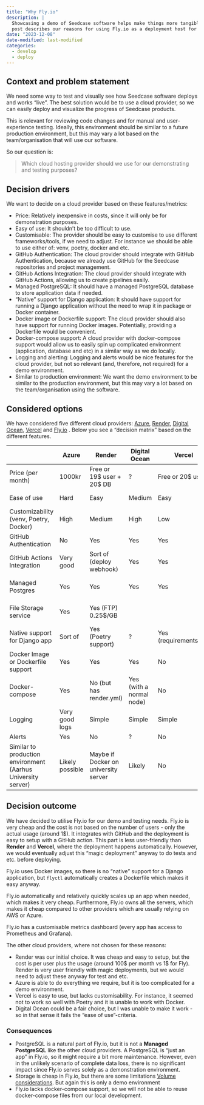 ```yaml
---
title: "Why Fly.io"
description: |
  Showcasing a demo of Seedcase software helps make things more tangible. This
  post describes our reasons for using Fly.io as a deployment host for showcasing our demo.
date: "2023-12-08"
date-modified: last-modified
categories:
  - develop
  - deploy
---
```


## Context and problem statement

We need some way to test and visually see how Seedcase software deploys
and works "live". The best solution would be to use a cloud provider, so
we can easily deploy and visualize the progress of Seedcase products.

This is relevant for reviewing code changes and for manual and
user-experience testing. Ideally, this environment should be similar to
a future production environment, but this may vary a lot based on the
team/organisation that will use our software.

So our question is:

> Which cloud hosting provider should we use for our demonstrating and
> testing purposes?

## Decision drivers

We want to decide on a cloud provider based on these features/metrics:

-   Price: Relatively inexpensive in costs, since it will only be for
    demonstration purposes.
-   Easy of use: It shouldn't be too difficult to use.
-   Customisable: The provider should be easy to customise to use
    different frameworks/tools, if we need to adjust. For instance we
    should be able to use either of: venv, poetry, docker and etc.
-   GitHub Authentication: The cloud provider should integrate with
    GitHub Authentication, because we already use GitHub for the
    Seedcase repositories and project management.
-   GitHub Actions Integration: The cloud provider should integrate with
    GitHub Actions, allowing us to create pipelines easily.
-   Managed PostgreSQL: It should have a managed PostgreSQL database to
    store application data if needed.
-   "Native" support for Django application: It should have support for
    running a Django application without the need to wrap it in package
    or Docker container.
-   Docker image or Dockerfile support: The cloud provider should also
    have support for running Docker images. Potentially, providing a
    Dockerfile would be convenient.
-   Docker-compose support: A cloud provider with docker-compose support
    would allow us to easily spin up complicated environment
    (application, database and etc) in a similar way as we do locally.
-   Logging and alerting: Logging and alerts would be nice features for
    the cloud provider, but not so relevant (and, therefore, not
    required) for a demo environment.
-   Similar to production environment: We want the demo environment to
    be similar to the production environment, but this may vary a lot
    based on the team/organisation using the software.

## Considered options

We have considered five different cloud providers:
[Azure](https://azure.microsoft.com/en-us),
[Render](https://render.com/), [Digital
Ocean](https://www.digitalocean.com/), [Vercel](https://vercel.com/) and
[Fly.io](https://fly.io/) . Below you see a "decision matrix" based on
the different features.

|                                                              | Azure           | Render                               | Digital Ocean            | Vercel                 | Fly.io              |
|----------------|------------|------------|------------|------------|------------|
| Price (per month)                                            | 1000kr          | Free or 19\$ user + 20\$ DB          | ?                        | Free or 20\$ user      | Cost for usage only |
| Ease of use                                                  | Hard            | Easy                                 | Medium                   | Easy                   | Easy / Medium       |
| Customizability (venv, Poetry, Docker)                       | High            | Medium                               | High                     | Low                    | Medium              |
| GitHub Authentication                                        | No              | Yes                                  | Yes                      | Yes                    | Yes                 |
| GitHub Actions Integration                                   | Very good       | Sort of (deploy webhook)             | Yes                      | Yes                    | Very good           |
| Managed Postgres                                             | Yes             | Yes                                  | Yes                      | Yes                    | Yes (sort of)       |
| File Storage service                                         | Yes             | Yes (FTP) 0.25\$/GB                  |                          |                        | Yes (\$0.15 GB)     |
| Native support for Django app                                | Sort of         | Yes (Poetry support)                 | ?                        | Yes (requirements.txt) | No                  |
| Docker Image or Dockerfile support                           | Yes             | Yes                                  | Yes                      | No                     | Yes                 |
| Docker-compose                                               | Yes             | No (but has render.yml)              | Yes (with a normal node) | No                     | No                  |
| Logging                                                      | Very good logs  | Simple                               | Simple                   | Simple                 | Yes                 |
| Alerts                                                       | Yes             | No                                   | ?                        | No                     | ?                   |
| Similar to production environment (Aarhus University server) | Likely possible | Maybe if Docker on university server | Likely                   | No                     | Yes if docker       |

## Decision outcome

We have decided to utilise Fly.io for our demo and testing needs. Fly.io
is very cheap and the cost is not based on the number of users - only
the actual usage (around 1\$). It integrates with GitHub and the
deployment is easy to setup with a GitHub action. This part is less
user-friendly than **Render** and **Vercel**, where the deployment
happens automatically. However, we would eventually adjust this "magic
deployment" anyway to do tests and etc. before deploying.

Fly.io uses Docker images, so there is no "native" support for a Django
application, but `flyctl` automatically creates a Dockerfile which makes
it easy anyway.

Fly.io automatically and relatively quickly scales up an app when
needed, which makes it very cheap. Furthermore, Fly.io owns all the
servers, which makes it cheap compared to other providers which are
usually relying on AWS or Azure.

Fly.io has a customisable metrics dashboard (every app has access to
Prometheus and Grafana).

The other cloud providers, where not chosen for these reasons:

-   Render was our initial choice. It was cheap and easy to setup, but
    the cost is per user plus the usage (around 100\$ per month vs 1\$
    for Fly). Render is very user friendly with magic deployments, but
    we would need to adjust these anyway for test and etc.
-   Azure is able to do everything we require, but it is too complicated
    for a demo environment.
-   Vercel is easy to use, but lacks customisability. For instance, it
    seemed not to work so well with Poetry and it is unable to work with
    Docker.
-   Digital Ocean could be a fair choice, but I was unable to make it
    work - so in that sense it fails the "ease of use"-criteria.

### Consequences

-   PostgreSQL is a natural part of Fly.io, but it is not a **Managed
    PostgreSQL** like the other cloud providers. A PostgreSQL is "just
    an app" in Fly.io, so it might require a bit more maintenance.
    However, even in the unlikely scenario of complete data loss, there
    is no significant impact since Fly.io serves solely as a
    demonstration environment.
-   Storage is cheap in Fly.io, but there are some limitations [Volume
    considerations](https://fly.io/docs/reference/volumes/#volume-considerations).
    But again this is only a demo environment
-   Fly.io lacks docker-compose support, so we will not be able to reuse
    docker-compose files from our local development.
